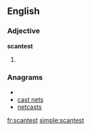 ==English==

===Adjective===
'''scantest'''

# {{superlative of|[[scant]]}}

===Anagrams===
* {{alphagram|acensstt}}
* [[cast nets#English|cast nets]]
* [[netcasts#English|netcasts]]

[[fr:scantest]]
[[simple:scantest]]